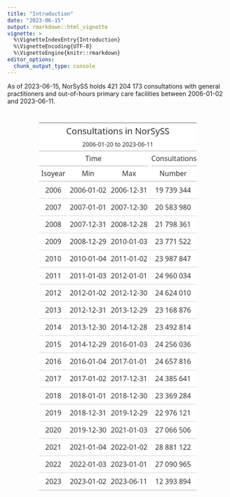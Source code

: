 ```yaml
---
title: "Introduction"
date: "2023-06-15"
output: rmarkdown::html_vignette
vignette: >
  %\VignetteIndexEntry{Introduction}
  %\VignetteEncoding{UTF-8}
  %\VignetteEngine{knitr::rmarkdown}
editor_options:
  chunk_output_type: console
---
```






As of 2023-06-15, NorSySS holds 421 204 173 consultations with general practitioners and out-of-hours primary care facilities between 2006-01-02 and 2023-06-11.

<!--html_preserve--><div id="ipbulqekop" style="padding-left:0px;padding-right:0px;padding-top:10px;padding-bottom:10px;overflow-x:auto;overflow-y:auto;width:auto;height:auto;">
<style>#ipbulqekop table {
  font-family: system-ui, 'Segoe UI', Roboto, Helvetica, Arial, sans-serif, 'Apple Color Emoji', 'Segoe UI Emoji', 'Segoe UI Symbol', 'Noto Color Emoji';
  -webkit-font-smoothing: antialiased;
  -moz-osx-font-smoothing: grayscale;
}

#ipbulqekop thead, #ipbulqekop tbody, #ipbulqekop tfoot, #ipbulqekop tr, #ipbulqekop td, #ipbulqekop th {
  border-style: none;
}

#ipbulqekop p {
  margin: 0;
  padding: 0;
}

#ipbulqekop .gt_table {
  display: table;
  border-collapse: collapse;
  line-height: normal;
  margin-left: auto;
  margin-right: auto;
  color: #333333;
  font-size: 16px;
  font-weight: normal;
  font-style: normal;
  background-color: #FFFFFF;
  width: auto;
  border-top-style: solid;
  border-top-width: 2px;
  border-top-color: #A8A8A8;
  border-right-style: none;
  border-right-width: 2px;
  border-right-color: #D3D3D3;
  border-bottom-style: solid;
  border-bottom-width: 2px;
  border-bottom-color: #A8A8A8;
  border-left-style: none;
  border-left-width: 2px;
  border-left-color: #D3D3D3;
}

#ipbulqekop .gt_caption {
  padding-top: 4px;
  padding-bottom: 4px;
}

#ipbulqekop .gt_title {
  color: #333333;
  font-size: 125%;
  font-weight: initial;
  padding-top: 4px;
  padding-bottom: 4px;
  padding-left: 5px;
  padding-right: 5px;
  border-bottom-color: #FFFFFF;
  border-bottom-width: 0;
}

#ipbulqekop .gt_subtitle {
  color: #333333;
  font-size: 85%;
  font-weight: initial;
  padding-top: 3px;
  padding-bottom: 5px;
  padding-left: 5px;
  padding-right: 5px;
  border-top-color: #FFFFFF;
  border-top-width: 0;
}

#ipbulqekop .gt_heading {
  background-color: #FFFFFF;
  text-align: center;
  border-bottom-color: #FFFFFF;
  border-left-style: none;
  border-left-width: 1px;
  border-left-color: #D3D3D3;
  border-right-style: none;
  border-right-width: 1px;
  border-right-color: #D3D3D3;
}

#ipbulqekop .gt_bottom_border {
  border-bottom-style: solid;
  border-bottom-width: 2px;
  border-bottom-color: #D3D3D3;
}

#ipbulqekop .gt_col_headings {
  border-top-style: solid;
  border-top-width: 2px;
  border-top-color: #D3D3D3;
  border-bottom-style: solid;
  border-bottom-width: 2px;
  border-bottom-color: #D3D3D3;
  border-left-style: none;
  border-left-width: 1px;
  border-left-color: #D3D3D3;
  border-right-style: none;
  border-right-width: 1px;
  border-right-color: #D3D3D3;
}

#ipbulqekop .gt_col_heading {
  color: #333333;
  background-color: #FFFFFF;
  font-size: 100%;
  font-weight: normal;
  text-transform: inherit;
  border-left-style: none;
  border-left-width: 1px;
  border-left-color: #D3D3D3;
  border-right-style: none;
  border-right-width: 1px;
  border-right-color: #D3D3D3;
  vertical-align: bottom;
  padding-top: 5px;
  padding-bottom: 6px;
  padding-left: 5px;
  padding-right: 5px;
  overflow-x: hidden;
}

#ipbulqekop .gt_column_spanner_outer {
  color: #333333;
  background-color: #FFFFFF;
  font-size: 100%;
  font-weight: normal;
  text-transform: inherit;
  padding-top: 0;
  padding-bottom: 0;
  padding-left: 4px;
  padding-right: 4px;
}

#ipbulqekop .gt_column_spanner_outer:first-child {
  padding-left: 0;
}

#ipbulqekop .gt_column_spanner_outer:last-child {
  padding-right: 0;
}

#ipbulqekop .gt_column_spanner {
  border-bottom-style: solid;
  border-bottom-width: 2px;
  border-bottom-color: #D3D3D3;
  vertical-align: bottom;
  padding-top: 5px;
  padding-bottom: 5px;
  overflow-x: hidden;
  display: inline-block;
  width: 100%;
}

#ipbulqekop .gt_spanner_row {
  border-bottom-style: hidden;
}

#ipbulqekop .gt_group_heading {
  padding-top: 8px;
  padding-bottom: 8px;
  padding-left: 5px;
  padding-right: 5px;
  color: #333333;
  background-color: #FFFFFF;
  font-size: 100%;
  font-weight: initial;
  text-transform: inherit;
  border-top-style: solid;
  border-top-width: 2px;
  border-top-color: #D3D3D3;
  border-bottom-style: solid;
  border-bottom-width: 2px;
  border-bottom-color: #D3D3D3;
  border-left-style: none;
  border-left-width: 1px;
  border-left-color: #D3D3D3;
  border-right-style: none;
  border-right-width: 1px;
  border-right-color: #D3D3D3;
  vertical-align: middle;
  text-align: left;
}

#ipbulqekop .gt_empty_group_heading {
  padding: 0.5px;
  color: #333333;
  background-color: #FFFFFF;
  font-size: 100%;
  font-weight: initial;
  border-top-style: solid;
  border-top-width: 2px;
  border-top-color: #D3D3D3;
  border-bottom-style: solid;
  border-bottom-width: 2px;
  border-bottom-color: #D3D3D3;
  vertical-align: middle;
}

#ipbulqekop .gt_from_md > :first-child {
  margin-top: 0;
}

#ipbulqekop .gt_from_md > :last-child {
  margin-bottom: 0;
}

#ipbulqekop .gt_row {
  padding-top: 8px;
  padding-bottom: 8px;
  padding-left: 5px;
  padding-right: 5px;
  margin: 10px;
  border-top-style: solid;
  border-top-width: 1px;
  border-top-color: #D3D3D3;
  border-left-style: none;
  border-left-width: 1px;
  border-left-color: #D3D3D3;
  border-right-style: none;
  border-right-width: 1px;
  border-right-color: #D3D3D3;
  vertical-align: middle;
  overflow-x: hidden;
}

#ipbulqekop .gt_stub {
  color: #333333;
  background-color: #FFFFFF;
  font-size: 100%;
  font-weight: initial;
  text-transform: inherit;
  border-right-style: solid;
  border-right-width: 2px;
  border-right-color: #D3D3D3;
  padding-left: 5px;
  padding-right: 5px;
}

#ipbulqekop .gt_stub_row_group {
  color: #333333;
  background-color: #FFFFFF;
  font-size: 100%;
  font-weight: initial;
  text-transform: inherit;
  border-right-style: solid;
  border-right-width: 2px;
  border-right-color: #D3D3D3;
  padding-left: 5px;
  padding-right: 5px;
  vertical-align: top;
}

#ipbulqekop .gt_row_group_first td {
  border-top-width: 2px;
}

#ipbulqekop .gt_row_group_first th {
  border-top-width: 2px;
}

#ipbulqekop .gt_summary_row {
  color: #333333;
  background-color: #FFFFFF;
  text-transform: inherit;
  padding-top: 8px;
  padding-bottom: 8px;
  padding-left: 5px;
  padding-right: 5px;
}

#ipbulqekop .gt_first_summary_row {
  border-top-style: solid;
  border-top-color: #D3D3D3;
}

#ipbulqekop .gt_first_summary_row.thick {
  border-top-width: 2px;
}

#ipbulqekop .gt_last_summary_row {
  padding-top: 8px;
  padding-bottom: 8px;
  padding-left: 5px;
  padding-right: 5px;
  border-bottom-style: solid;
  border-bottom-width: 2px;
  border-bottom-color: #D3D3D3;
}

#ipbulqekop .gt_grand_summary_row {
  color: #333333;
  background-color: #FFFFFF;
  text-transform: inherit;
  padding-top: 8px;
  padding-bottom: 8px;
  padding-left: 5px;
  padding-right: 5px;
}

#ipbulqekop .gt_first_grand_summary_row {
  padding-top: 8px;
  padding-bottom: 8px;
  padding-left: 5px;
  padding-right: 5px;
  border-top-style: double;
  border-top-width: 6px;
  border-top-color: #D3D3D3;
}

#ipbulqekop .gt_last_grand_summary_row_top {
  padding-top: 8px;
  padding-bottom: 8px;
  padding-left: 5px;
  padding-right: 5px;
  border-bottom-style: double;
  border-bottom-width: 6px;
  border-bottom-color: #D3D3D3;
}

#ipbulqekop .gt_striped {
  background-color: rgba(128, 128, 128, 0.05);
}

#ipbulqekop .gt_table_body {
  border-top-style: solid;
  border-top-width: 2px;
  border-top-color: #D3D3D3;
  border-bottom-style: solid;
  border-bottom-width: 2px;
  border-bottom-color: #D3D3D3;
}

#ipbulqekop .gt_footnotes {
  color: #333333;
  background-color: #FFFFFF;
  border-bottom-style: none;
  border-bottom-width: 2px;
  border-bottom-color: #D3D3D3;
  border-left-style: none;
  border-left-width: 2px;
  border-left-color: #D3D3D3;
  border-right-style: none;
  border-right-width: 2px;
  border-right-color: #D3D3D3;
}

#ipbulqekop .gt_footnote {
  margin: 0px;
  font-size: 90%;
  padding-top: 4px;
  padding-bottom: 4px;
  padding-left: 5px;
  padding-right: 5px;
}

#ipbulqekop .gt_sourcenotes {
  color: #333333;
  background-color: #FFFFFF;
  border-bottom-style: none;
  border-bottom-width: 2px;
  border-bottom-color: #D3D3D3;
  border-left-style: none;
  border-left-width: 2px;
  border-left-color: #D3D3D3;
  border-right-style: none;
  border-right-width: 2px;
  border-right-color: #D3D3D3;
}

#ipbulqekop .gt_sourcenote {
  font-size: 90%;
  padding-top: 4px;
  padding-bottom: 4px;
  padding-left: 5px;
  padding-right: 5px;
}

#ipbulqekop .gt_left {
  text-align: left;
}

#ipbulqekop .gt_center {
  text-align: center;
}

#ipbulqekop .gt_right {
  text-align: right;
  font-variant-numeric: tabular-nums;
}

#ipbulqekop .gt_font_normal {
  font-weight: normal;
}

#ipbulqekop .gt_font_bold {
  font-weight: bold;
}

#ipbulqekop .gt_font_italic {
  font-style: italic;
}

#ipbulqekop .gt_super {
  font-size: 65%;
}

#ipbulqekop .gt_footnote_marks {
  font-size: 75%;
  vertical-align: 0.4em;
  position: initial;
}

#ipbulqekop .gt_asterisk {
  font-size: 100%;
  vertical-align: 0;
}

#ipbulqekop .gt_indent_1 {
  text-indent: 5px;
}

#ipbulqekop .gt_indent_2 {
  text-indent: 10px;
}

#ipbulqekop .gt_indent_3 {
  text-indent: 15px;
}

#ipbulqekop .gt_indent_4 {
  text-indent: 20px;
}

#ipbulqekop .gt_indent_5 {
  text-indent: 25px;
}
</style>
<table class="gt_table" data-quarto-disable-processing="false" data-quarto-bootstrap="false">
  <thead>
    <tr class="gt_heading">
      <td colspan="4" class="gt_heading gt_title gt_font_normal" style>Consultations in NorSySS</td>
    </tr>
    <tr class="gt_heading">
      <td colspan="4" class="gt_heading gt_subtitle gt_font_normal gt_bottom_border" style>2006-01-20 to 2023-06-11</td>
    </tr>
    <tr class="gt_col_headings gt_spanner_row">
      <th class="gt_center gt_columns_top_border gt_column_spanner_outer" rowspan="1" colspan="3" scope="colgroup" id="Time">
        <span class="gt_column_spanner">Time</span>
      </th>
      <th class="gt_center gt_columns_top_border gt_column_spanner_outer" rowspan="1" colspan="1" scope="col" id="Consultations">
        <span class="gt_column_spanner">Consultations</span>
      </th>
    </tr>
    <tr class="gt_col_headings">
      <th class="gt_col_heading gt_columns_bottom_border gt_center" rowspan="1" colspan="1" scope="col" id="Isoyear">Isoyear</th>
      <th class="gt_col_heading gt_columns_bottom_border gt_center" rowspan="1" colspan="1" scope="col" id="Min">Min</th>
      <th class="gt_col_heading gt_columns_bottom_border gt_center" rowspan="1" colspan="1" scope="col" id="Max">Max</th>
      <th class="gt_col_heading gt_columns_bottom_border gt_center" rowspan="1" colspan="1" scope="col" id="Number">Number</th>
    </tr>
  </thead>
  <tbody class="gt_table_body">
    <tr><td headers="isoyear" class="gt_row gt_center">2006</td>
<td headers="date_min" class="gt_row gt_center">2006-01-02</td>
<td headers="date_max" class="gt_row gt_center">2006-12-31</td>
<td headers="consultations_n" class="gt_row gt_center">19 739 344</td></tr>
    <tr><td headers="isoyear" class="gt_row gt_center">2007</td>
<td headers="date_min" class="gt_row gt_center">2007-01-01</td>
<td headers="date_max" class="gt_row gt_center">2007-12-30</td>
<td headers="consultations_n" class="gt_row gt_center">20 583 980</td></tr>
    <tr><td headers="isoyear" class="gt_row gt_center">2008</td>
<td headers="date_min" class="gt_row gt_center">2007-12-31</td>
<td headers="date_max" class="gt_row gt_center">2008-12-28</td>
<td headers="consultations_n" class="gt_row gt_center">21 798 361</td></tr>
    <tr><td headers="isoyear" class="gt_row gt_center">2009</td>
<td headers="date_min" class="gt_row gt_center">2008-12-29</td>
<td headers="date_max" class="gt_row gt_center">2010-01-03</td>
<td headers="consultations_n" class="gt_row gt_center">23 771 522</td></tr>
    <tr><td headers="isoyear" class="gt_row gt_center">2010</td>
<td headers="date_min" class="gt_row gt_center">2010-01-04</td>
<td headers="date_max" class="gt_row gt_center">2011-01-02</td>
<td headers="consultations_n" class="gt_row gt_center">23 987 847</td></tr>
    <tr><td headers="isoyear" class="gt_row gt_center">2011</td>
<td headers="date_min" class="gt_row gt_center">2011-01-03</td>
<td headers="date_max" class="gt_row gt_center">2012-01-01</td>
<td headers="consultations_n" class="gt_row gt_center">24 960 034</td></tr>
    <tr><td headers="isoyear" class="gt_row gt_center">2012</td>
<td headers="date_min" class="gt_row gt_center">2012-01-02</td>
<td headers="date_max" class="gt_row gt_center">2012-12-30</td>
<td headers="consultations_n" class="gt_row gt_center">24 624 010</td></tr>
    <tr><td headers="isoyear" class="gt_row gt_center">2013</td>
<td headers="date_min" class="gt_row gt_center">2012-12-31</td>
<td headers="date_max" class="gt_row gt_center">2013-12-29</td>
<td headers="consultations_n" class="gt_row gt_center">23 168 876</td></tr>
    <tr><td headers="isoyear" class="gt_row gt_center">2014</td>
<td headers="date_min" class="gt_row gt_center">2013-12-30</td>
<td headers="date_max" class="gt_row gt_center">2014-12-28</td>
<td headers="consultations_n" class="gt_row gt_center">23 492 814</td></tr>
    <tr><td headers="isoyear" class="gt_row gt_center">2015</td>
<td headers="date_min" class="gt_row gt_center">2014-12-29</td>
<td headers="date_max" class="gt_row gt_center">2016-01-03</td>
<td headers="consultations_n" class="gt_row gt_center">24 256 036</td></tr>
    <tr><td headers="isoyear" class="gt_row gt_center">2016</td>
<td headers="date_min" class="gt_row gt_center">2016-01-04</td>
<td headers="date_max" class="gt_row gt_center">2017-01-01</td>
<td headers="consultations_n" class="gt_row gt_center">24 657 816</td></tr>
    <tr><td headers="isoyear" class="gt_row gt_center">2017</td>
<td headers="date_min" class="gt_row gt_center">2017-01-02</td>
<td headers="date_max" class="gt_row gt_center">2017-12-31</td>
<td headers="consultations_n" class="gt_row gt_center">24 385 641</td></tr>
    <tr><td headers="isoyear" class="gt_row gt_center">2018</td>
<td headers="date_min" class="gt_row gt_center">2018-01-01</td>
<td headers="date_max" class="gt_row gt_center">2018-12-30</td>
<td headers="consultations_n" class="gt_row gt_center">23 369 284</td></tr>
    <tr><td headers="isoyear" class="gt_row gt_center">2019</td>
<td headers="date_min" class="gt_row gt_center">2018-12-31</td>
<td headers="date_max" class="gt_row gt_center">2019-12-29</td>
<td headers="consultations_n" class="gt_row gt_center">22 976 121</td></tr>
    <tr><td headers="isoyear" class="gt_row gt_center">2020</td>
<td headers="date_min" class="gt_row gt_center">2019-12-30</td>
<td headers="date_max" class="gt_row gt_center">2021-01-03</td>
<td headers="consultations_n" class="gt_row gt_center">27 066 506</td></tr>
    <tr><td headers="isoyear" class="gt_row gt_center">2021</td>
<td headers="date_min" class="gt_row gt_center">2021-01-04</td>
<td headers="date_max" class="gt_row gt_center">2022-01-02</td>
<td headers="consultations_n" class="gt_row gt_center">28 881 122</td></tr>
    <tr><td headers="isoyear" class="gt_row gt_center">2022</td>
<td headers="date_min" class="gt_row gt_center">2022-01-03</td>
<td headers="date_max" class="gt_row gt_center">2023-01-01</td>
<td headers="consultations_n" class="gt_row gt_center">27 090 965</td></tr>
    <tr><td headers="isoyear" class="gt_row gt_center">2023</td>
<td headers="date_min" class="gt_row gt_center">2023-01-02</td>
<td headers="date_max" class="gt_row gt_center">2023-06-11</td>
<td headers="consultations_n" class="gt_row gt_center">12 393 894</td></tr>
  </tbody>
  
  
</table>
</div><!--/html_preserve-->




